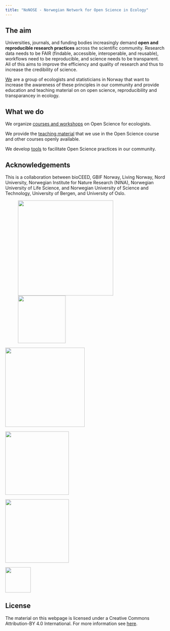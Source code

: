 ```yaml
---
title: "NoNOSE - Norwegian Network for Open Science in Ecology"
---
```


## The aim

Universities, journals, and funding bodies increasingly demand **open and reproducible research practices** across the scientific community. Research data needs to be FAIR (findable, accessible, interoperable, and reusable), workflows need to be reproducible, and science needs to be transparent. All of this aims to improve the efficiency and quality of research and thus to increase the credibility of science.

[We](@about_us) are a group of ecologists and statisticians in Norway that want to increase the awareness of these principles in our community and provide education and teaching material on on open science, reproducibility and transparancey in ecology.

## What we do

We organize [courses and workshops](courses) on Open Science for ecologists.

We provide the [teaching material](course_content) that we use in the Open Science course and other courses openly available.

We develop [tools](course_content) to facilitate Open Science practices in our community.

## Acknowledgements

This is a collaboration between bioCEED, GBIF Norway, Living Norway, Nord University, Norwegian Institute for Nature Research (NINA), Norwegian University of Life Science, and Norwegian University of Science and Technology, University of Bergen, and University of Oslo.

::: {layout-ncol="3"}
![![](images/NINA.png){width="150"}](images/UiB_white.png){width="300"}

![](images/livingN.png){width="250"}
:::

::: {layout-ncol="3"}
![](images/gbif-no.png){width="200"}

![](images/nord.jpeg){width="200"}

![](images/ntnu_alt_versjon_uten_slagord_svart.png){width="80"}
:::

## License

The material on this webpage is licensed under a Creative Commons Attribution-BY 4.0 International. For more information see [here](https://creativecommons.org/licenses/by/4.0/).
